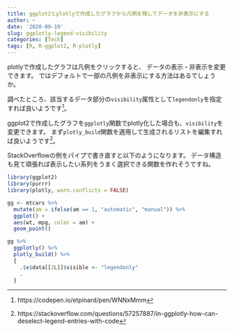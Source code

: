 ```yaml
---
title: ggplot2とplotlyで作成したグラフから凡例を残してデータを非表示にする
author: ~
date: '2020-09-19'
slug: ggplotly-legend-visibility
categories: [Tech]
tags: [R, R-ggplot2, R-plotly]
---
```


plotlyで作成したグラフは凡例をクリックすると、
データの表示・非表示を変更できます。
ではデフォルトで一部の凡例を非表示にする方法はあるでしょうか。

調べたところ、該当するデータ部分の`visibility`属性として`legendonly`を指定すれば良いようです^[https://codepen.io/etpinard/pen/WNNxMmm]。

ggplot2で作成したグラフを`ggplotly`関数でplotly化した場合も、`visibility`を変更できます。
まず`plotly_build`関数を適用して生成されるリストを編集すれば良いようです^[https://stackoverflow.com/questions/57257887/in-ggplotly-how-can-deselect-legend-entries-with-code]。

StackOverflowの例をパイプで書き直すと以下のようになります。
データ構造も見て頑張れば表示したい系列をうまく選択できる関数を作れそうですね。

```r
library(ggplot2)
library(purrr)
library(plotly, warn.conflicts = FALSE)

gg <- mtcars %>%
  mutate(am = ifelse(am == 1, "automatic", "manual")) %>%
  ggplot() +
  aes(wt, mpg, color = am) +
  geom_point()

gg %>%
  ggplotly() %>%
  plotly_build() %>%
  {
    .$x$data[[2L]]$visible <- "legendonly"
    .
  }
```
